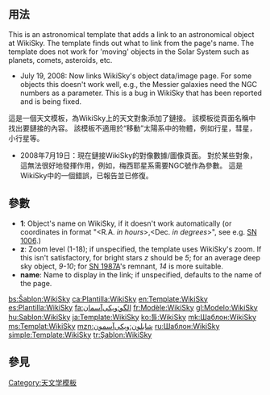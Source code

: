 <includeonly><!-- 在這裡加入模板的保護標識 --></includeonly><noinclude>{{template doc page viewed directly}}</noinclude>
<!-- 在本行下編輯模板說明 -->

== 用法 ==
{{Documentation subpage}}
<!-- PLEASE ADD CATEGORIES AND INTERWIKIS AT THE BOTTOM OF THIS PAGE -->
This is an astronomical template that adds a link to an astronomical object at WikiSky. The template finds out what to link from the page's name.  The template does not work for 'moving' objects in the Solar System such as planets, comets, asteroids, etc.

*July 19, 2008: Now links WikiSky's object data/image page.  For some objects this doesn't work well, e.g., the Messier galaxies need the NGC numbers as a parameter.  This is a bug in WikiSky that has been reported and is being fixed.
這是一個天文模板，為WikiSky上的天文對象添加了鏈接。 該模板從頁面名稱中找出要鏈接的內容。 該模板不適用於“移動”太陽系中的物體，例如行星，彗星，小行星等。

*2008年7月19日：現在鏈接WikiSky的對像數據/圖像頁面。 對於某些對象，這無法很好地發揮作用，例如，梅西耶星系需要NGC號作為參數。 這是WikiSky中的一個錯誤，已報告並已修復。

== 參數 ==
* '''1''': Object's name on WikiSky, if it doesn't work automatically (or coordinates in format "<R.A. ''in hours''>,<Dec. ''in degrees''>", see e.g. [[SN 1006]].)
* '''z''': Zoom level (1-18); if unspecified, the template uses WikiSky's zoom.  If this isn't satisfactory, for bright stars ''z'' should be ''5''; for an average deep sky object, ''9-10''; for [[SN 1987A]]'s remnant, ''14'' is more suitable.
* '''name''': Name to display in the link; if unspecified, defaults to the name of the page.
<includeonly>
<!-- CATEGORIES AND INTERWIKIS HERE, THANKS -->
[[Category:天文学模板‎]]

[[bs:Šablon:WikiSky]]
[[ca:Plantilla:WikiSky]]
[[en:Template:WikiSky]]
[[es:Plantilla:WikiSky]]
[[fa:الگو:ویکی‌آسمان]]
[[fr:Modèle:WikiSky]]
[[gl:Modelo:WikiSky]]
[[hu:Sablon:WikiSky]]
[[ja:Template:WikiSky]]
[[ko:틀:WikiSky]]
[[mk:Шаблон:WikiSky]]
[[ms:Templat:WikiSky]]
[[mzn:شابلون:ویکی‌آسمون]]
[[ru:Шаблон:WikiSky]]
[[simple:Template:WikiSky]]
[[tr:Şablon:WikiSky]]
</includeonly>

== 參見 ==

<includeonly>
<!-- 本行下加入模板的分類 -->

<!-- 本行下加入模板的跨語言鏈接 -->

</includeonly>